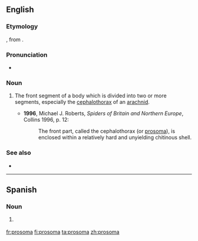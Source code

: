 ==English==
{{wikipedia}}

===Etymology===
{{prefix|lang=en|pro|t1=front|soma|t2=body}}, from {{etyl|grc|en}} {{m|grc|σῶμα||body}}.

===Pronunciation===
* {{a|UK}} {{IPA|/pɹəʊˈsəʊmə/|lang=en}}

===Noun===
{{en-noun|s|prosomata}}

# {{lb|en|zoology}} The front segment of a body which is divided into two or more segments, especially the [[cephalothorax]] of an [[arachnid]].
#* '''1996''', Michael J. Roberts, ''Spiders of Britain and Northern Europe'', Collins 1996, p. 12:
#*: The front part, called the cephalothorax (or [[prosoma]]), is enclosed within a relatively hard and unyielding chitinous shell.

===See also===
* {{l|en|opisthosoma}}

----

==Spanish==
{{wikipedia|lang=es}}

===Noun===
{{es-noun|m}}

# {{lb|es|entomology}} {{l|en|prosoma}}

[[fr:prosoma]]
[[fi:prosoma]]
[[ta:prosoma]]
[[zh:prosoma]]